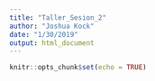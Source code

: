 ```yaml
---
title: "Taller_Sesion_2"
author: "Joshua Kock"
date: "1/30/2019"
output: html_document
---
```


```r
knitr::opts_chunk$set(echo = TRUE)
```

